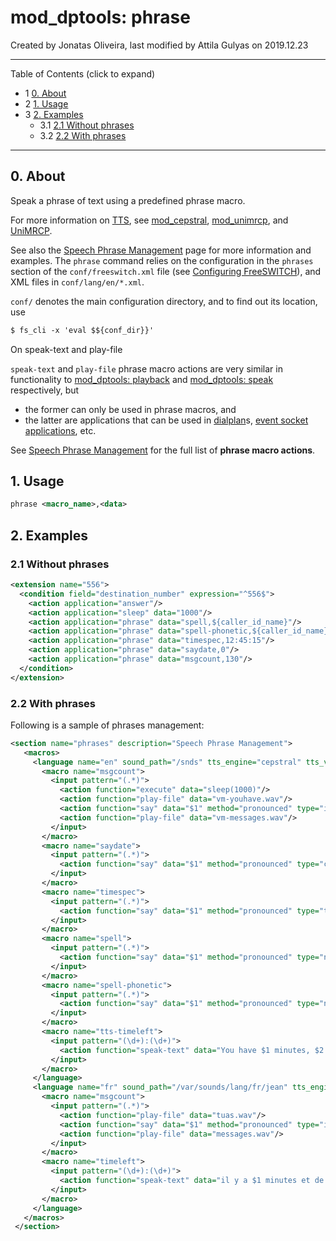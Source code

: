 
# mod_dptools: phrase 

 Created by  Jonatas Oliveira, last modified by  Attila Gulyas on 2019.12.23

---

Table of Contents (click to expand)

* 1 [0\. About](#0-about)
* 2 [1\. Usage](#1-usage)
* 3 [2\. Examples](#2-examples)  
   * 3.1 [2.1 Without phrases](#21-without-phrases)  
   * 3.2 [2.2 With phrases](#22-with-phrases)

---

## 0\. About

Speak a phrase of text using a predefined phrase macro.

For more information on [TTS](../../Configuration/TTS_9634273.mdx#about), see [mod\_cepstral](../mod_cepstral_3965164.mdx#faq), [mod\_unimrcp](../mod_unimrcp_6586728.mdx#tts), and [UniMRCP](../../Signalling/UniMRCP_13173475.mdx#about).

See also the [Speech Phrase Management](../../Configuration/Speech-Phrase-Management_9634492.mdx#0-about) page for more information and examples. The `phrase` command relies on the configuration in the `phrases` section of the `conf/freeswitch.xml` file (see [Configuring FreeSWITCH](../../Configuration/Configuring-FreeSWITCH/index.mdx#set)), and XML files in `conf/lang/en/*.xml`.

`conf/` denotes the main configuration directory, and to find out its location, use

```xml
$ fs_cli -x 'eval $${conf_dir}}'
```

On speak-text and play-file

`speak-text` and `play-file` phrase macro actions are very similar in functionality to [mod\_dptools: playback](./6586776.mdx#0-about) and [mod\_dptools: speak](./6587123.mdx#0-about) respectively, but

* the former can only be used in phrase macros, and
* the latter are applications that can be used in [dialplan](../../Dialplan/index.mdx#0-about)s, [event socket applications](../../Introduction/Glossary_13173966.mdx#event-socket), etc.

See [Speech Phrase Management](../../Configuration/Speech-Phrase-Management_9634492.mdx#0-about) for the full list of **phrase macro actions**.

## 1\. Usage

```xml
phrase <macro_name>,<data>
```

## 2\. Examples

### 2.1 Without phrases

```xml
<extension name="556"> 
  <condition field="destination_number" expression="^556$">
    <action application="answer"/>
    <action application="sleep" data="1000"/>
    <action application="phrase" data="spell,${caller_id_name}"/>
    <action application="phrase" data="spell-phonetic,${caller_id_name}"/>
    <action application="phrase" data="timespec,12:45:15"/>
    <action application="phrase" data="saydate,0"/>
    <action application="phrase" data="msgcount,130"/>
  </condition>
</extension>
```

### 2.2 With phrases

Following is a sample of phrases management:

```xml
<section name="phrases" description="Speech Phrase Management">
   <macros>
     <language name="en" sound_path="/snds" tts_engine="cepstral" tts_voice="david">
       <macro name="msgcount">
         <input pattern="(.*)">
           <action function="execute" data="sleep(1000)"/>
           <action function="play-file" data="vm-youhave.wav"/>
           <action function="say" data="$1" method="pronounced" type="items"/>
           <action function="play-file" data="vm-messages.wav"/>
         </input>
       </macro>
       <macro name="saydate">
         <input pattern="(.*)">
           <action function="say" data="$1" method="pronounced" type="current_date_time"/>
         </input>
       </macro>
       <macro name="timespec">
         <input pattern="(.*)">
           <action function="say" data="$1" method="pronounced" type="time_measurement"/>
         </input>
       </macro>
       <macro name="spell">
         <input pattern="(.*)">
           <action function="say" data="$1" method="pronounced" type="name_spelled"/>
         </input>
       </macro>
       <macro name="spell-phonetic">
         <input pattern="(.*)">
           <action function="say" data="$1" method="pronounced" type="name_phonetic"/>
         </input>
       </macro>
       <macro name="tts-timeleft">
         <input pattern="(\d+):(\d+)">
           <action function="speak-text" data="You have $1 minutes, $2 seconds remaining $strftime(%Y-%m-%d)"/>
         </input>
       </macro>
     </language>
     <language name="fr" sound_path="/var/sounds/lang/fr/jean" tts_engine="cepstral" tts_voice="jean-pierre">
       <macro name="msgcount">
         <input pattern="(.*)">
           <action function="play-file" data="tuas.wav"/>
           <action function="say" data="$1" method="pronounced" type="items"/>
           <action function="play-file" data="messages.wav"/>
         </input>
       </macro>
       <macro name="timeleft">
         <input pattern="(\d+):(\d+)">
           <action function="speak-text" data="il y a $1 minutes et de $2 secondes de restant"/>
         </input>
       </macro>
     </language>
   </macros>
 </section>
```


